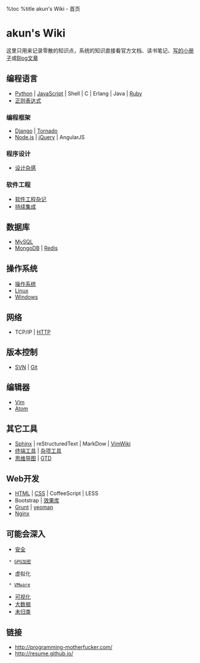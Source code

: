%toc
%title akun's Wiki - 首页

= akun's Wiki =

这里只用来记录零散的知识点，系统的知识直接看官方文档、读书笔记、[[http://pm.readthedocs.org/|写的小册子]]或[[http://zhengkun.info/|Blog文章]]

== 编程语言 ==

* [[Python]] | [[JavaScript]] | Shell | C | Erlang | Java | [[Ruby]]
* [[Regex|正则表达式]]

=== 编程框架 ===

* [[Django]] | [[Tornado]]
* [[NodeJS|Node.js]] | [[jQuery]] | AngularJS

=== 程序设计 ===

* [[think|设计杂感]]

=== 软件工程 ===

* [[SE|软件工程杂记]]
* [[CI|持续集成]]

== 数据库 ==

* [[MySQL]]
* [[MongoDB]] | [[Redis]]

== 操作系统 ==

* [[OS|操作系统]]
* [[Linux]]
* [[Windows]]

== 网络 ==

* TCP/IP | [[HTTP]]

== 版本控制 ==

* [[SVN]] | [[Git]]

== 编辑器 ==

* [[Vim]]
* [[Atom]]

== 其它工具 ==

* [[Sphinx]] | reStructuredText | MarkDow | [[VimWiki]]
* [[terminal|终端工具]] | [[tools|杂项工具]]
* [[MindMap|思维导图]] | [[GTD]]

== Web开发 ==

* [[HTML]] | [[CSS]] | CoffeeScript | LESS
* Bootstrap | [[FrontEnd/lib|效果库]]
* [[Grunt]] | [[yeoman]]
* [[Nginx]]

== 可能会深入 ==

* [[security|安全]]
  * [[GPG|GPG加密]]
* 虚拟化
  * [[VMware]]
* [[Visualization|可视化]]
* [[BigData|大数据]]
* [[unknown|未归类]]

== 链接 ==

* http://programming-motherfucker.com/
* http://resume.github.io/
